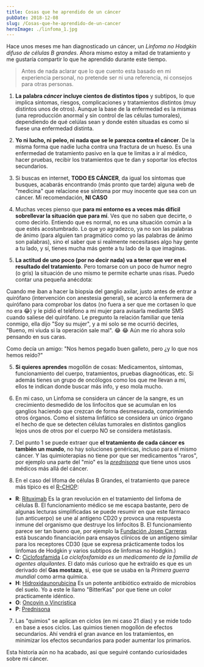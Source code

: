 ```yaml
---
title: Cosas que he aprendido de un cáncer
pubDate: 2018-12-08
slug: /Cosas-que-he-aprendido-de-un-cancer
heroImage: ./linfoma_1.jpg
---
```


Hace unos meses me han diagnosticado un cáncer, un _Linfoma no Hodgkin difuso de células B grandes_. Ahora mismo estoy a mitad de tratamiento y me gustaría compartir lo que he aprendido durante este tiempo.

> Antes de nada aclarar que lo que cuento esta basado en mi experiencia personal, no pretende ser ni una referencia, ni consejos para otras personas.

1. **La palabra _cáncer_ incluye cientos de distintos tipos** y subtipos, lo que implica síntomas, riesgos, complicaciones y tratamientos distintos (muy distintos unos de otros). Aunque la base de la enfermedad es la mismas (una reproducción anormal y sin control de las células tumorales), dependiendo de qué celúlas sean y donde estén situadas es como si fuese una enfermedad distinta.

2. **Yo ni lucho, ni peleo, ni nada que se le parezca contra el cáncer**. De la misma forma que nadie lucha contra una fractura de un hueso. Es una enfermedad de tratamiento pasivo en la que te limitas a ir al médico, hacer pruebas, recibir los tratamientos que te dan y soportar los efectos secundarios.

3. Si buscas en internet, **TODO ES CÁNCER**, da igual los síntomas que busques, acabarás encontrando (más pronto que tarde) alguna web de "medicina" que relacione ese síntoma por muy inocente que sea con un cáncer. Mi recomendación, **NI CASO**

4. Muchas veces pienso que **para mi entorno es a veces más difícil sobrellevar la situación que para mí**. Ves que no saben que decirte, o como decirlo. Entiendo que es normal, no es una situación común a la que estés acostumbrado. Lo que yo agradezco, ya no son las palabras de ánimo (para alguien tan pragmático como yo las palabras de ánimo son palabras), sino el saber que si realmente necesitases algo hay gente a tu lado, y sí, tienes mucha más gente a tu lado de la que imaginas.

5. **La actitud de uno poco (por no decir nada) va a tener que ver en el resultado del tratamiento**. Pero tomarse con un poco de humor negro (o gris) la situación de uno mismo te permite echarte unas risas. Puedo contar una pequeña anécdota:

Cuando me iban a hacer la biopsia del ganglio axilar, justo antes de entrar a quirófano (intervención con anestesia general), se acercó la enfermera de quirófano para comprobar los datos (no fuera a ser que me cortasen lo que no era :joy:) y le pidió el teléfono a mi mujer para avisarla mediante SMS cuando saliese del quirófano.
Le pregunto la relación familiar que tenia conmigo, ella dijo "Soy su mujer", y a mi solo se me ocurrió decirles, "Bueno, mi viuda si la operación sale mal". :joy: :joy: Aún me río ahora solo pensando en sus caras.

Como decía un amigo: "Nos hemos pegado buen galleto, pero ¿y lo que nos hemos reído?"

5. **Si quieres aprendes** mogollón de cosas: Medicamentos, síntomas, funcionamiento del cuerpo, tratamientos, pruebas diagnoóticas, etc. Si además tienes un grupo de oncólogos como los que me llevan a mí, ellos te indican donde buscar más info, y eso mola mucho.

6. En mi caso, un Linfoma se considera un cáncer de la sangre, es un crecimiento desmedido de los linfocitos que se acumulan en los ganglios haciendo que crezcan de forma desmesurada, comprimiendo otros órganos. Como el sistema linfático se considera un único órgano el hecho de que se detecten células tumorales en distintos ganglios lejos unos de otros por el cuerpo NO se considera metástasis.

7. Del punto 1 se puede extraer que **el tratamiento de cada cáncer es también un mundo**, no hay soluciones genéricas, incluso para el mismo cáncer. Y las quimioterapias no tiene por que ser medicamentos "raros", por ejemplo una parte del "mio" es la _[prednisona](https://es.wikipedia.org/wiki/Prednisona)_ que tiene unos usos médicos más allá del cáncer.

8. En el caso del lifoma de células B Grandes, el tratamiento que parece más típico es el [R-CHOP](https://www.cáncer.gov/espanol/publicaciones/diccionario/def/r-chop):

- **R**: [Rituximab](https://es.wikipedia.org/wiki/Rituximab) Es la gran revolución en el tratamiento del linfoma de células B. El funcionamiento médico se me escapa bastante, pero de algunas lecturas simplificadas se puede resumir en que este fármaco (un anticuerpo) se une al antígeno CD20 y provoca una respuesta inmune del organismo que destruye los linfocitos B.
  El funcionamiento parece ser tan bueno que, por ejemplo la [Fundación Josep Carreras](https://www2.fcarreras.org/es/lafabrica) está buscando financiación para ensayos clínicos de un antígeno similar para los receptores CD30 (que se expresa prácticamente todos los linfomas de Hodgkin y varios subtipos de linfomas no Hodgkin.)
- **C**: [Ciclofosfamida](https://es.wikipedia.org/wiki/Ciclofosfamida) _La ciclofosfamida es un medicamento de la familia de agentes alquilantes._ El dato más curioso que he extraído es que es un derivado del **Gas mostaza**, si, ese que se usaba en la _Primera guerra mundial_ como arma química.
- **H**: [Hidroxidaunorubicina](https://es.wikipedia.org/wiki/Doxorrubicina) Es un potente antibiótico extraído de microbios del suelo. Yo a este le llamo "BitterKas" por que tiene un color practicamente idéntico.
- **O**: [Oncovin o Vincristica](https://es.wikipedia.org/wiki/Vincristina)
- **P**: [Prednisona](https://es.wikipedia.org/wiki/Prednisona)

7. Las "quimios" se aplican en ciclos (en mi caso 21 días) y se mide todo en base a esos ciclos. Las quimios tienen mogollón de efectos secundarios. Ahí vendrá el gran avance en los tratamientos, en minimizar los efectos secundarios para poder aumentar los primarios.

Esta historia aún no ha acabado, asi que seguiré contando curiosidades sobre mi cáncer.
